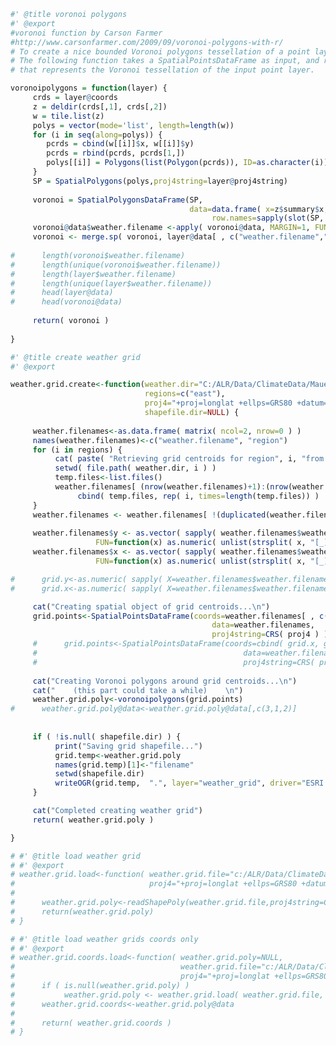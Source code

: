 
```r
#' @title voronoi polygons
#' @export
#voronoi function by Carson Farmer
#http://www.carsonfarmer.com/2009/09/voronoi-polygons-with-r/
# To create a nice bounded Voronoi polygons tessellation of a point layer in R, we need two libraries: sp and deldir. 
# The following function takes a SpatialPointsDataFrame as input, and returns a SpatialPolygonsDataFrame 
# that represents the Voronoi tessellation of the input point layer.

voronoipolygons = function(layer) {
     crds = layer@coords
     z = deldir(crds[,1], crds[,2])
     w = tile.list(z)
     polys = vector(mode='list', length=length(w))
     for (i in seq(along=polys)) {
        pcrds = cbind(w[[i]]$x, w[[i]]$y)
        pcrds = rbind(pcrds, pcrds[1,])
        polys[[i]] = Polygons(list(Polygon(pcrds)), ID=as.character(i))
     }
     SP = SpatialPolygons(polys,proj4string=layer@proj4string)
     
     voronoi = SpatialPolygonsDataFrame(SP, 
                                        data=data.frame( x=z$summary$x, y=z$summary$y, 
                                             row.names=sapply(slot(SP, 'polygons'), function(x) slot(x, 'ID'))))
     voronoi@data$weather.filename <-apply( voronoi@data, MARGIN=1, FUN=function(df) paste0("data_",df["y"],"_",df["x"]) )
     voronoi <- merge.sp( voronoi, layer@data[ , c("weather.filename","region")], by = "weather.filename", all.x=T )
     
#      length(voronoi$weather.filename)
#      length(unique(voronoi$weather.filename))
#      length(layer$weather.filename)
#      length(unique(layer$weather.filename))
#      head(layer@data)
#      head(voronoi@data)
     
     return( voronoi )
    
}

```


```r
#' @title create weather grid
#' @export

weather.grid.create<-function(weather.dir="C:/ALR/Data/ClimateData/Mauer/daily",
                              regions=c("east"), 
                              proj4="+proj=longlat +ellps=GRS80 +datum=NAD83 +no_defs",
                              shapefile.dir=NULL) {
     
     weather.filenames<-as.data.frame( matrix( ncol=2, nrow=0 ) )
     names(weather.filenames)<-c("weather.filename", "region")
     for (i in regions) {
          cat( paste( "Retrieving grid centroids for region", i, "from file names...\n" ) )
          setwd( file.path( weather.dir, i ) )
          temp.files<-list.files()
          weather.filenames[ (nrow(weather.filenames)+1):(nrow(weather.filenames)+length(temp.files)),]<-
               cbind( temp.files, rep( i, times=length(temp.files)) )
     }
     weather.filenames <- weather.filenames[ !(duplicated(weather.filenames$weather.filename)), ]
     
     weather.filenames$y <- as.vector( sapply( weather.filenames$weather.filename,  
                   FUN=function(x) as.numeric( unlist(strsplit( x, "[_]" ))[2] )  ) )
     weather.filenames$x <- as.vector( sapply( weather.filenames$weather.filename,  
                   FUN=function(x) as.numeric( unlist(strsplit( x, "[_]" ))[3] )  ) )

#      grid.y<-as.numeric( sapply( X=weather.filenames$weather.filename, FUN=substr,6,12 ) )
#      grid.x<-as.numeric( sapply( X=weather.filenames$weather.filename, FUN=substr,14,21 ) )

     cat("Creating spatial object of grid centroids...\n")
     grid.points<-SpatialPointsDataFrame(coords=weather.filenames[ , c("x","y") ],
                                             data=weather.filenames,
                                             proj4string=CRS( proj4 ) )
     #      grid.points<-SpatialPointsDataFrame(coords=cbind( grid.x, grid.y ),
     #                                              data=weather.filenames,
     #                                              proj4string=CRS( proj4 ) )
          
     cat("Creating Voronoi polygons around grid centroids...\n")
     cat("    (this part could take a while)    \n")
     weather.grid.poly<-voronoipolygons(grid.points)
#      weather.grid.poly@data<-weather.grid.poly@data[,c(3,1,2)]
     
     
     if ( !is.null( shapefile.dir) ) {
          print("Saving grid shapefile...")
          grid.temp<-weather.grid.poly
          names(grid.temp)[1]<-"filename"
          setwd(shapefile.dir)
          writeOGR(grid.temp,  ".", layer="weather_grid", driver="ESRI Shapefile")
     }

     cat("Completed creating weather grid")
     return( weather.grid.poly )

}

```

```r
# #' @title load weather grid
# #' @export
# weather.grid.load<-function( weather.grid.file="c:/ALR/Data/ClimateData/Mauer/weather_grid", 
#                              proj4="+proj=longlat +ellps=GRS80 +datum=NAD83 +no_defs" ) {
#  
#      weather.grid.poly<-readShapePoly(weather.grid.file,proj4string=CRS(proj4))
#      return(weather.grid.poly)
# }
```

```r
# #' @title load weather grids coords only
# #' @export
# weather.grid.coords.load<-function( weather.grid.poly=NULL,
#                                     weather.grid.file="c:/ALR/Data/ClimateData/Mauer/weather_grid",
#                                     proj4="+proj=longlat +ellps=GRS80 +datum=NAD83 +no_defs" ) {
#      if ( is.null(weather.grid.poly) )
#           weather.grid.poly <- weather.grid.load( weather.grid.file, proj4 )
#      weather.grid.coords<-weather.grid.poly@data
#      
#      return( weather.grid.coords )
# }
```
